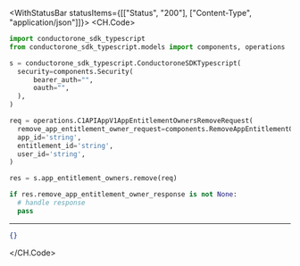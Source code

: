 

<WithStatusBar statusItems={[["Status", "200"], ["Content-Type", "application/json"]]}>
  <CH.Code>
  ```python Remove.py
  import conductorone_sdk_typescript
from conductorone_sdk_typescript.models import components, operations

s = conductorone_sdk_typescript.ConductoroneSDKTypescript(
    security=components.Security(
        bearer_auth="",
        oauth="",
    ),
)

req = operations.C1APIAppV1AppEntitlementOwnersRemoveRequest(
    remove_app_entitlement_owner_request=components.RemoveAppEntitlementOwnerRequest(),
    app_id='string',
    entitlement_id='string',
    user_id='string',
)

res = s.app_entitlement_owners.remove(req)

if res.remove_app_entitlement_owner_response is not None:
    # handle response
    pass
  ```
  ---

  ```json Example Response
  {}
  ```
  </CH.Code>
</WithStatusBar>

